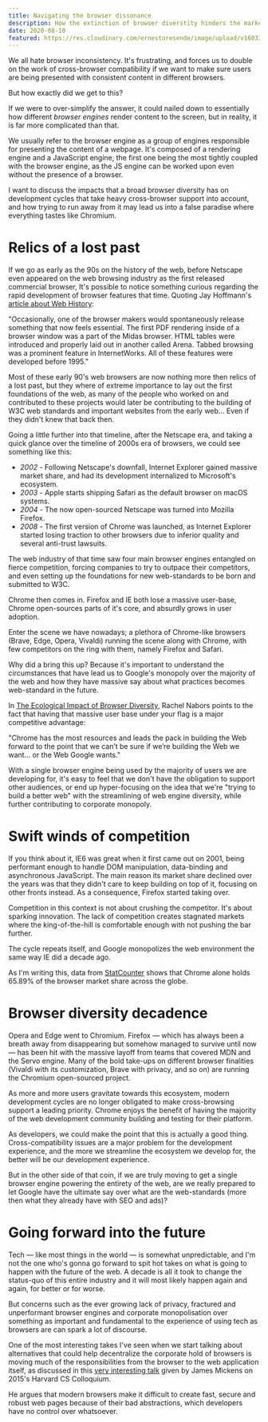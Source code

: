 ```yaml
---
title: Navigating the browser dissonance
description: How the extinction of browser diverstity hinders the market incompetitive.
date: 2020-08-10 
featured: https://res.cloudinary.com/ernestoresende/image/upload/v1603304966/og%20cards/Navigating_the_browser_dissonance-min_aj5skq.jpg
---
```


We all hate browser inconsistency. It's frustrating, and forces us to double on the work of cross-browser compatibility if we want to make sure users are being presented with consistent content in different browsers.

But how exactly did we get to this? 

If we were to over-simplify the answer, it could nailed down to essentially how different *browser engines* render content to the screen, but in reality, it is far more complicated than that.

<InformationSidenote title="Browser Engine?">  

  <p className='last-line'>We usually refer to the browser engine as a group of engines responsible for presenting the content of a webpage. It's composed of a rendering engine and a JavaScript engine, the first one being the most tightly coupled with the browser engine, as the JS engine can be worked upon even without the presence of a browser.</p>

</InformationSidenote>

I want to discuss the impacts that a broad browser diversity has on development cycles that take heavy cross-browser support into account, and how trying to run away from it may lead us into a false paradise where everything tastes like Chromium.

# Relics of a lost past

If we go as early as the 90s on the history of the web, before Netscape even appeared on the web browsing industry as the first released commercial browser, It's possible to notice something curious regarding the rapid development of browser features that time. Quoting Jay Hoffmann's [article about Web History](https://css-tricks.com/chapter-2-browsers/):

<Quote>

"Occasionally, one of the browser makers would spontaneously release something that now feels essential. The first PDF rendering inside of a browser window was a part of the Midas browser. HTML tables were introduced and properly laid out in another called Arena. Tabbed browsing was a prominent feature in InternetWorks. All of these features were developed before 1995."

</Quote>

Most of these early 90's web browsers are now nothing more then relics of a lost past, but they where of extreme importance to lay out the first foundations of the web, as many of the people who worked on and contributed to these projects would later be contributing to the building of W3C web standards and important websites from the early web... Even if they didn't knew that back then.

<BlogImages
  webpLink="https://res.cloudinary.com/ernestoresende/image/upload/v1599279873/navigating-the-browser-dissonance/main-qimg-7bdd602c3d4e0e73d1c3bbbba6f70d67_ruytah.webp"
  jpegLink="https://res.cloudinary.com/ernestoresende/image/upload/v1599279873/navigating-the-browser-dissonance/main-qimg-7bdd602c3d4e0e73d1c3bbbba6f70d67_ruytah.jpeg"
  alt="InternetWorks, a browser from the early 90's that was the first to feature tabbed navigation."
  figcaption="InternetWorks, from the early 90's, the first to feature tabbed navigation."
/>

Going a little further into that timeline, after the Netscape era, and taking a quick glance over the timeline of 2000s era of browsers, we could see something like this:

- *2002* - Following Netscape's downfall, Internet Explorer gained massive market share, and had its development internalized to Microsoft's ecosystem.
- *2003* - Apple starts shipping Safari as the default browser on macOS systems.
- *2004* - The now open-sourced Netscape was turned into Mozilla Firefox.
- *2008* - The first version of Chrome was launched, as Internet Explorer started losing traction to other browsers due to inferior quality and several anti-trust lawsuits.

The web industry of that time saw four main browser engines entangled on fierce competition, forcing companies to try to outpace their competitors, and even setting up the foundations for new web-standards to be born and submitted to W3C.

Chrome then comes in. Firefox and IE both lose a massive user-base, Chrome open-sources parts of it's core, and absurdly grows in user adoption.

Enter the scene we have nowadays; a plethora of Chrome-like browsers (Brave, Edge, Opera, Vivaldi) running the scene along with Chrome, with few competitors on the ring with them, namely Firefox and Safari. 

Why did a bring this up? Because it's important to understand the circumstances that have lead us to Google's monopoly over the majority of the web and how they have massive say about what practices becomes web-standard in the future.

In [The Ecological Impact of Browser Diversity](https://css-tricks.com/the-ecological-impact-of-browser-diversity/), Rachel Nabors points to the fact that having that massive user base under your flag is a major competitive advantage:

<Quote>

"Chrome has the most resources and leads the pack in building the Web forward to the point that we can’t be sure if we’re building the Web we want… or the Web Google wants."

</Quote>

With a single browser engine being used by the majority of users we are developing for, it's easy to feel that we don't have the obligation to support other audiences, or end up hyper-focusing on the idea that we're "trying to build a better web" with the streamlining of web engine diversity, while further contributing to corporate monopoly.

# Swift winds of competition

If you think about it, IE6 was great when it first came out on 2001, being performant enough to handle DOM manipulation, data-binding and asynchronous JavaScript. The main reason its market share declined over the years was that they didn't care to keep building on top of it, focusing on other fronts instead. As a consequence, Firefox started taking over.

Competition in this context is not about crushing the competitor. It's about sparking innovation. The lack of competition creates stagnated markets where the king-of-the-hill is comfortable enough with not pushing the bar further. 

The cycle repeats itself, and Google monopolizes the web environment the same way IE did a decade ago. 

As I'm writing this, data from [StatCounter](https://gs.statcounter.com/) shows that Chrome alone holds 65.89% of the browser market share across the globe.  

# Browser diversity decadence

Opera and Edge went to Chromium. Firefox — which has always been a breath away from disappearing but somehow managed to survive until now — has been hit with the massive layoff from teams that covered MDN and the Servo engine. Many of the bold take-ups on different browser finalities (Vivaldi with its customization, Brave with privacy, and so on) are running the Chromium open-sourced project.

As more and more users gravitate towards this ecosystem, modern development cycles are no longer obligated to make cross-browsing support a leading priority. Chrome enjoys the benefit of having the majority of the web development community building and testing for their platform. 

As developers, we could make the point that this is actually a good thing. Cross-compatibility issues are a major problem for the development experience, and the more we streamline the ecosystem we develop for, the better will be our development experience.

But in the other side of that coin, if we are truly moving to get a single browser engine powering the entirety of the web, are we really prepared to let Google have the ultimate say over what are the web-standards (more then what they already have with SEO and ads)?

# Going forward into the future

Tech — like most things in the world — is somewhat unpredictable, and I'm not the one who's gonna go forward to spit hot takes on what is going to happen with the future of the web. A decade is all it took to change the status-quo of this entire industry and it will most likely happen again and again, for better or for worse.

But concerns such as the ever growing lack of privacy, fractured and unperformant browser engines and corporate monopolisation over something as important and fundamental to the experience of using tech as browsers are can spark a lot of discourse. 

One of the most interesting takes I've seen when we start talking about alternatives that could help decentralize the corporate hold of browsers is moving much of the responsibilities from the browser to the web application itself, as discussed in this [very interesting talk](https://www.youtube.com/watch?v=1uflg7LDmzI) given by James Mickens on 2015's Harvard CS Colloquium. 

He argues that modern browsers make it difficult to create fast, secure and robust web pages because of their bad abstractions, which developers have no control over whatsoever.
